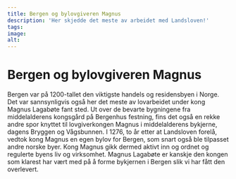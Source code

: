 ```yaml
---
title: Bergen og bylovgiveren Magnus
description: 'Her skjedde det meste av arbeidet med Landsloven!'
tags:
image: 
alt: 
---
```



# Bergen og bylovgiveren Magnus

<Container stil="initial side">
    Bergen var på 1200-tallet den viktigste handels og residensbyen i Norge. Det var sannsynligvis også her det meste av lovarbeidet under kong Magnus Lagabøte fant sted. Ut over de bevarte bygningene fra middelalderens kongsgård på Bergenhus festning, fins det også en rekke andre spor knyttet til lovgiverkongen Magnus i middelalderens bykjerne, dagens Bryggen og Vågsbunnen. I 1276, to år etter at Landsloven forelå, vedtok kong Magnus en egen bylov for Bergen, som snart også ble tilpasset andre norske byer. Kong Magnus gikk dermed aktivt inn og ordnet og regulerte byens liv og virksomhet. Magnus Lagabøte er kanskje den kongen som klarest har vært med på å forme bykjernen i Bergen slik vi har fått den overlevert.
</Container>

<Figure
    image="\images\introduksjon\kart over kirker og klostre.jpg"
    title="Kart over kirker og kloster i Bergen i Magnus Lagabøtes tid. Illustrasjon: Tine Erika Fuglseth og Alf Tore Hommedal (Hommedal 2024). Videreutvikling av Herteig et al 1976; Lidén & Magerøy 1980 og Ersland 2011."
    alt="Kart over kirker og kloster i Bergen i Magnus Lagabøtes tid."
>
</Figure>